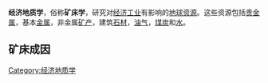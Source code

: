 {{expand|time=2010-05-01T02:40:50+00:00}}

{{unreferenced|time=2010-05-01T02:40:50+00:00}}
'''经济地质学'''，俗称'''矿床学'''，研究对[[经济|经济]][[工业|工业]]有影响的[[地球|地球]][[资源|资源]]。这些资源包括[[贵金属|贵金属]]，基本[[金属|金属]]，非金属[[矿产|矿产]]，建筑[[石材|石材]]，[[油气|油气]]，[[煤炭|煤炭]]和[[水|水]]。
{{Authority control}}
{{地理学小作品}}

==矿床成因==
{{main|矿床成因}}

{{地质学}}

[[Category:经济地质学|Category:经济地质学]]